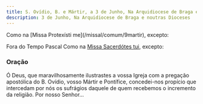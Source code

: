 ```yaml
---
title: S. Ovídio, B. e Mártir, a 3 de Junho, Na Arquidiocese de Braga e noutras Dioceses
description: 3 de Junho, Na Arquidiocese de Braga e noutras Dioceses
---
```


<aside>
Como na [Missa Protexísti me](/missal/comum/9martir), excepto:

Fora do Tempo Pascal Como na [Missa Sacerdótes tui](/missal/comum/12confessorespontifices2), excepto:

</aside>

### Oração

Ó Deus, que maravilhosamente ilustrastes a vossa Igreja com a pregação
apostólica do B. Ovídio, vosso Mártir e Pontífice, concedei-nos propício
que intercedam por nós os sufrágios daquele de quem recebemos o incremento
da religião. Por nosso Senhor...
